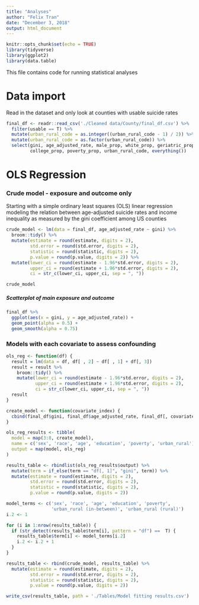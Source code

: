 ```yaml
---
title: "Analyses"
author: "Felix Tran"
date: "December 3, 2018"
output: html_document
---
```


```r
knitr::opts_chunk$set(echo = TRUE)
library(tidyverse)
library(ggplot2)
library(data.table)
```

This file contains code for running statistical analyses

# Data import

Read in the dataset and only look at counties with usable suicide rates
```r
final_df <- readr::read_csv('./Cleaned data/County/final_df.csv') %>% 
  filter(usable == T) %>% 
  mutate(urban_rural_code = as.integer((urban_rural_code - 1) / 2)) %>% 
  mutate(urban_rural_code = as.factor(urban_rural_code)) %>% 
  select(gini, age_adjusted_rate, male_prop, white_prop, geriatric_prop,
         college_prop, poverty_prop, urban_rural_code, everything())
```

# OLS Regression

### Crude model - exposure and outcome only
Starting with a simple ordinary least squares (OLS) linear regression modeling
the relation between age-adjusted suicide rates and income inequality as 
measured by the gini coefficient among US counties
```r
crude_model <- lm(data = final_df, age_adjusted_rate ~ gini) %>% 
  broom::tidy() %>% 
  mutate(estimate = round(estimate, digits = 2),
         std.error = round(std.error, digits = 2),
         statistic = round(statistic, digits = 2),
         p.value = round(p.value, digits = 2)) %>% 
  mutate(lower_ci = round(estimate - 1.96*std.error, digits = 2),
         upper_ci = round(estimate + 1.96*std.error, digits = 2),
         ci = str_c(lower_ci, upper_ci, sep = ", "))

crude_model
```

##### Scatterplot of main exposure and outcome
```r
final_df %>% 
  ggplot(aes(x = gini, y = age_adjusted_rate)) +
  geom_point(alpha = 0.5) +
  geom_smooth(alpha = 0.75)
```

### Models with each covariate to assess confounding
```r
ols_reg <- function(df) {
  result = lm(data = df, df[ , 2] ~ df[ , 1] + df[, 3])
  result = result %>% 
    broom::tidy() %>% 
    mutate(lower_ci = round(estimate - 1.96*std.error, digits = 2),
           upper_ci = round(estimate + 1.96*std.error, digits = 2),
           ci = str_c(lower_ci, upper_ci, sep = ", "))
  result
}

create_model <- function(covariate_index) {
  cbind(final_df$gini, final_df$age_adjusted_rate, final_df[, covariate_index])
}

ols_reg_results <- tibble(
  model = map(3:8, create_model),
  name = c('sex', 'race', 'age', 'education', 'poverty', 'urban_rural'),
  output = map(model, ols_reg)
)

results_table <- rbindlist(ols_reg_results$output) %>% 
  mutate(term = if_else(term == "df[, 1]", "gini", term)) %>% 
  mutate(estimate = round(estimate, digits = 2),
         std.error = round(std.error, digits = 2),
         statistic = round(statistic, digits = 2),
         p.value = round(p.value, digits = 2))

model_terms <- c('sex', 'race', 'age', 'education', 'poverty',
                 'urban_rural (in-between)', 'urban_rural (rural)')
i.2 <- 1

for (i in 1:nrow(results_table)) {
  if (str_detect(results_table$term[i], pattern = "df") ==  T) {
    results_table$term[i] <- model_terms[i.2]
    i.2 <- i.2 + 1
  }
}

results_table <- rbind(crude_model, results_table) %>% 
  mutate(estimate = round(estimate, digits = 2),
         std.error = round(std.error, digits = 2),
         statistic = round(statistic, digits = 2),
         p.value = round(p.value, digits = 2))

write_csv(results_table, path = './Tables/Model fitting results.csv')
```